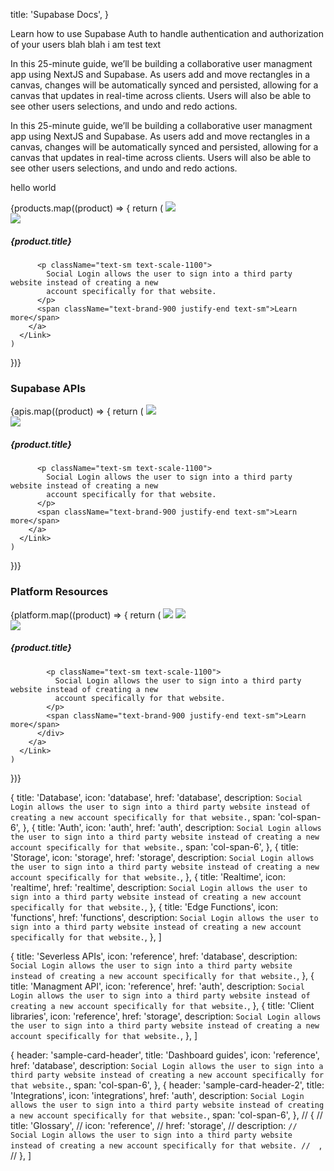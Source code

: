 
  title: 'Supabase Docs',
}

Learn how to use Supabase Auth to handle authentication and authorization of your users blah blah i am test text

<div className="border rounded p-12">

In this 25-minute guide, we’ll be building a collaborative user managment app using NextJS and Supabase.
As users add and move rectangles in a canvas, changes will be automatically synced and persisted, allowing for a canvas that updates in real-time across clients.
Users will also be able to see other users selections, and undo and redo actions.

</div>

In this 25-minute guide, we’ll be building a collaborative user managment app using NextJS and Supabase.
As users add and move rectangles in a canvas, changes will be automatically synced and persisted, allowing for a canvas that updates in real-time across clients.
Users will also be able to see other users selections, and undo and redo actions.

hello world

<div className="grid grid-cols-12 gap-6 not-prose">
  {products.map((product) => {
    return (
      <Link
        href={`/new/${product.href}`}
        key={product.title}
        passHref
      >
        <a className={`
          relative
          group
          overflow-hidden
          bg-white dark:bg-scale-300 border rounded-md drop-shadow-sm
          transition
          border-scale-500
          hover:border-scale-700
          gap-6
          p-8 flex flex-col ${
          product.span ?? 'col-span-4'
        }`}>
          <img
            src={`/docs/img/gradient-bg.png`}
            className="transition-all absolute left-0 -top-64 w-[258px]
            duration-700 ease-out
            group-hover:w-[320px]
            "
          />
          <div className="flex items-center gap-3">
            <div className="bg-green-600 w-8 h-8 flex items-center justify-center rounded">
              <img className="bg-green-600 w-5" src={`/docs/img/icons/menu/${product.icon}.svg`} />
            </div>
            <h5 className="text-base text-scale-1200">{product.title}</h5>
          </div>

          <p className="text-sm text-scale-1100">
            Social Login allows the user to sign into a third party website instead of creating a new
            account specifically for that website.
          </p>
          <span className="text-brand-900 justify-end text-sm">Learn more</span>
        </a>
      </Link>
    )

})}

</div>

### Supabase APIs

<div className="grid grid-cols-12 gap-6 not-prose my-16">
  {apis.map((product) => {
    return (
      <Link
        href={`/new/${product.href}`}
        key={product.title}
        passHref
      >
        <a className={`
          relative
          group
          overflow-hidden
         border rounded-md 
          transition
          border-scale-400
          hover:border-scale-500
          gap-6
          p-8 flex flex-col ${
          product.span ?? 'col-span-4'
        }`}>
          <img
            src={`/docs/img/gradient-bg.png`}
            className="transition-all absolute left-0 -top-64 w-[258px]
            duration-700 ease-out
            group-hover:w-[320px]
            "
          />
          <div className="flex items-center gap-3">
            <div className="bg-green-600 w-8 h-8 flex items-center justify-center rounded">
              <img className="bg-green-600 w-5" src={`/docs/img/icons/menu/${product.icon}.svg`} />
            </div>
            <h5 className="text-base text-scale-1200">{product.title}</h5>
          </div>

          <p className="text-sm text-scale-1100">
            Social Login allows the user to sign into a third party website instead of creating a new
            account specifically for that website.
          </p>
          <span className="text-brand-900 justify-end text-sm">Learn more</span>
        </a>
      </Link>
    )

})}

</div>

### Platform Resources

<div className="grid grid-cols-12 gap-6 not-prose my-16">
  {platform.map((product) => {
    return (
      <Link
        href={`/new/${product.href}`}
        key={product.title}
        passHref
      >
        <a className={`
          relative
          group
          overflow-hidden
          border rounded-md 
          transition
          border-scale-400
          hover:border-scale-500
          ${
          product.span ?? 'col-span-4'
        }`}>
          <img
            src={`/docs/img/cards/${product.header}.svg`}
            className="transition-all left-0 -top-64 w-full
            duration-700 ease-out
            "
          />
          <img
            src={`/docs/img/gradient-bg.png`}
            className="transition-all absolute left-0 -top-64 w-[258px]
            duration-700 ease-out
            group-hover:w-[320px]
            "
          />
          <div className="px-8 pb-8 flex flex-col gap-6">
            <div className="flex items-center gap-3">
              <div className="bg-green-600 w-8 h-8 flex items-center justify-center rounded">
                <img className="bg-green-600 w-5" src={`/docs/img/icons/menu/${product.icon}.svg`} />
              </div>
              <h5 className="text-base text-scale-1200">{product.title}</h5>
            </div>

            <p className="text-sm text-scale-1100">
              Social Login allows the user to sign into a third party website instead of creating a new
              account specifically for that website.
            </p>
            <span className="text-brand-900 justify-end text-sm">Learn more</span>
          </div>
        </a>
      </Link>
    )

})}

</div>

  {
    title: 'Database',
    icon: 'database',
    href: 'database',
    description: `
Social Login allows the user to sign into a third party website instead of creating a new account specifically for that website.
  `,
    span: 'col-span-6',
  },
  {
    title: 'Auth',
    icon: 'auth',
    href: 'auth',
    description: `
Social Login allows the user to sign into a third party website instead of creating a new account specifically for that website.
  `,
    span: 'col-span-6',
  },
  {
    title: 'Storage',
    icon: 'storage',
    href: 'storage',
    description: `
Social Login allows the user to sign into a third party website instead of creating a new account specifically for that website.
  `,
  },
  {
    title: 'Realtime',
    icon: 'realtime',
    href: 'realtime',
    description: `
Social Login allows the user to sign into a third party website instead of creating a new account specifically for that website.
  `,
  },
  {
    title: 'Edge Functions',
    icon: 'functions',
    href: 'functions',
    description: `
Social Login allows the user to sign into a third party website instead of creating a new account specifically for that website.
  `,
  },
]

  {
    title: 'Severless APIs',
    icon: 'reference',
    href: 'database',
    description: `
Social Login allows the user to sign into a third party website instead of creating a new account specifically for that website.
  `,
  },
  {
    title: 'Managment API',
    icon: 'reference',
    href: 'auth',
    description: `
Social Login allows the user to sign into a third party website instead of creating a new account specifically for that website.
  `,
  },
  {
    title: 'Client libraries',
    icon: 'reference',
    href: 'storage',
    description: `
Social Login allows the user to sign into a third party website instead of creating a new account specifically for that website.
  `,
  },
]

  {
    header: 'sample-card-header',
    title: 'Dashboard guides',
    icon: 'reference',
    href: 'database',
    description: `
Social Login allows the user to sign into a third party website instead of creating a new account specifically for that website.
  `,
    span: 'col-span-6',
  },
  {
    header: 'sample-card-header-2',
    title: 'Integrations',
    icon: 'integrations',
    href: 'auth',
    description: `
Social Login allows the user to sign into a third party website instead of creating a new account specifically for that website.
  `,
    span: 'col-span-6',
  },
  //   {
  //     title: 'Glossary',
  //     icon: 'reference',
  //     href: 'storage',
  //     description: `
  // Social Login allows the user to sign into a third party website instead of creating a new account specifically for that website.
  //   `,
  //   },
]


